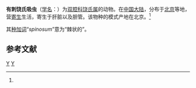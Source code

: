 {{Speciesbox
| genus = Lutztrema
| species = spinosum
| authority = Faust, 1966<ref name='id9932'>{{cite web| url =http://www.bioinfo.cn/db05/BjdwSpecies.php?action=view&id=9932| title =有刺饶氏吸虫| work =《中国动物物种编目数据库》| publisher =中国科学院微生物研究所| author =中国科学院动物研究所| accessdate =2009-04-16| deadurl =yes| archiveurl =https://web.archive.org/web/20160305071511/http://www.bioinfo.cn/db05/BjdwSpecies.php?action=view&id=9932| archivedate =2016-03-05}}</ref>
}}

'''有刺饶氏吸虫'''（[[学名|学名]]：{{lang|la|''Lutztrema spinosum''}}）为[[双腔科|双腔科]][[饶氏属|饶氏属]]的动物。在[[中国大陆|中国大陆]]，分布于[[北京|北京]]等地，营[[寄生|寄生]]生活，寄生于肝脏以及胆管。该物种的模式产地在北京。<ref name='id9932'/>

其[[种加词|种加词]]“''spinosum ''”意为“棘状的”。

== 参考文献 ==
{{reflist}}

{{Taxonbar}}

[[Category:饶氏属|Y]]
[[Category:1966年描述的动物|Y]]


{{吸虫小作品}}